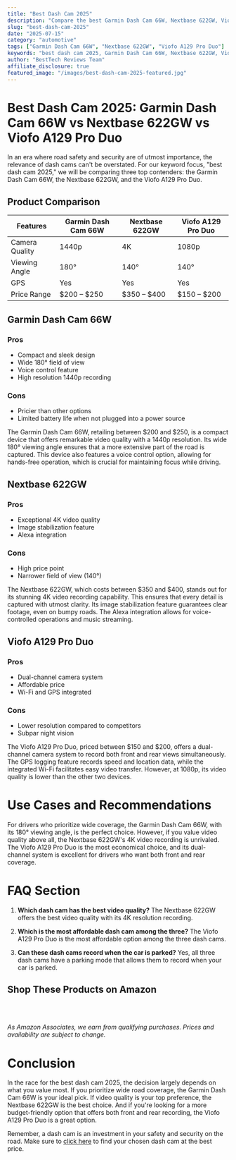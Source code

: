 ```yaml
---
title: "Best Dash Cam 2025"
description: "Compare the best Garmin Dash Cam 66W, Nextbase 622GW, Viofo A129 Pro Duo and more. Find the perfect automotive with our detailed reviews and recommendations."
slug: "best-dash-cam-2025"
date: "2025-07-15"
category: "automotive"
tags: ["Garmin Dash Cam 66W", "Nextbase 622GW", "Viofo A129 Pro Duo"]
keywords: "best dash cam 2025, Garmin Dash Cam 66W, Nextbase 622GW, Viofo A129 Pro Duo"
author: "BestTech Reviews Team"
affiliate_disclosure: true
featured_image: "/images/best-dash-cam-2025-featured.jpg"
---
```


# Best Dash Cam 2025: <ProductLink productName="Garmin Dash Cam 66W">Garmin Dash Cam 66W</ProductLink> vs Nextbase 622GW vs Viofo A129 Pro Duo

In an era where road safety and security are of utmost importance, the relevance of dash cams can't be overstated. For our keyword focus, "best dash cam 2025," we will be comparing three top contenders: the <ProductLink productName="Garmin Dash Cam 66W">Garmin Dash Cam 66W</ProductLink>, the Nextbase 622GW, and the Viofo A129 Pro Duo. 

## Product Comparison

| Features | <ProductLink productName="Garmin Dash Cam 66W">Garmin Dash Cam 66W</ProductLink> | Nextbase 622GW | Viofo A129 Pro Duo |
|---|---|---|---|
| Camera Quality | 1440p | 4K | 1080p |
| Viewing Angle | 180° | 140° | 140°|
| GPS | Yes | Yes | Yes |
| Price Range | $200 – $250 | $350 – $400 | $150 – $200 |

## <ProductLink productName="Garmin Dash Cam 66W">Garmin Dash Cam 66W</ProductLink> 

### Pros

- Compact and sleek design
- Wide 180° field of view
- Voice control feature
- High resolution 1440p recording

### Cons

- Pricier than other options
- Limited battery life when not plugged into a power source

The <ProductLink productName="Garmin Dash Cam 66W">Garmin Dash Cam 66W</ProductLink>, retailing between $200 and $250, is a compact device that offers remarkable video quality with a 1440p resolution. Its wide 180° viewing angle ensures that a more extensive part of the road is captured. This device also features a voice control option, allowing for hands-free operation, which is crucial for maintaining focus while driving.

## <ProductLink productName="Nextbase 622GW">Nextbase 622GW</ProductLink> 

### Pros

- Exceptional 4K video quality
- Image stabilization feature
- Alexa integration

### Cons

- High price point
- Narrower field of view (140°)

The <ProductLink productName="Nextbase 622GW">Nextbase 622GW</ProductLink>, which costs between $350 and $400, stands out for its stunning 4K video recording capability. This ensures that every detail is captured with utmost clarity. Its image stabilization feature guarantees clear footage, even on bumpy roads. The Alexa integration allows for voice-controlled operations and music streaming.

## <ProductLink productName="Viofo A129 Pro Duo">Viofo A129 Pro Duo</ProductLink> 

### Pros

- Dual-channel camera system
- Affordable price
- Wi-Fi and GPS integrated

### Cons

- Lower resolution compared to competitors
- Subpar night vision

The <ProductLink productName="Viofo A129 Pro Duo">Viofo A129 Pro Duo</ProductLink>, priced between $150 and $200, offers a dual-channel camera system to record both front and rear views simultaneously. The GPS logging feature records speed and location data, while the integrated Wi-Fi facilitates easy video transfer. However, at 1080p, its video quality is lower than the other two devices.

# Use Cases and Recommendations

For drivers who prioritize wide coverage, the <ProductLink productName="Garmin Dash Cam 66W">Garmin Dash Cam 66W</ProductLink>, with its 180° viewing angle, is the perfect choice. However, if you value video quality above all, the <ProductLink productName="Nextbase 622GW">Nextbase 622GW</ProductLink>'s 4K video recording is unrivaled. The Viofo A129 Pro Duo is the most economical choice, and its dual-channel system is excellent for drivers who want both front and rear coverage.

# FAQ Section

1. **Which dash cam has the best video quality?**
The Nextbase 622GW offers the best video quality with its 4K resolution recording.

2. **Which is the most affordable dash cam among the three?**
The Viofo A129 Pro Duo is the most affordable option among the three dash cams.

3. **Can these dash cams record when the car is parked?**
Yes, all three dash cams have a parking mode that allows them to record when your car is parked.


## Shop These Products on Amazon

<div style="display: flex; gap: 1rem; flex-wrap: wrap; margin: 2rem 0;">
  <AmazonButton productName="Garmin Dash Cam 66W" />
  <AmazonButton productName="Nextbase 622GW" />
  <AmazonButton productName="Viofo A129 Pro Duo" />
</div>

*As Amazon Associates, we earn from qualifying purchases. Prices and availability are subject to change.*

# Conclusion

In the race for the best dash cam 2025, the decision largely depends on what you value most. If you prioritize wide road coverage, the <ProductLink productName="Garmin Dash Cam 66W">Garmin Dash Cam 66W</ProductLink> is your ideal pick. If video quality is your top preference, the Nextbase 622GW is the best choice. And if you're looking for a more budget-friendly option that offers both front and rear recording, the <ProductLink productName="Viofo A129 Pro Duo">Viofo A129 Pro Duo</ProductLink> is a great option.

Remember, a dash cam is an investment in your safety and security on the road. Make sure to [click here](#) to find your chosen dash cam at the best price.